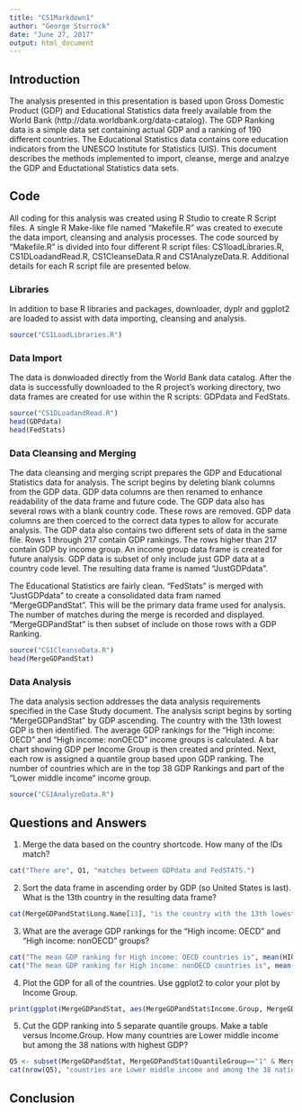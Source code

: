 ```yaml
---
title: "CS1Markdown1"
author: "George Sturrock"
date: "June 27, 2017"
output: html_document
---
```


## Introduction
The analysis presented in this presentation is based upon Gross Domestic Product (GDP) and Educational Statistics data freely available from the World Bank (http://data.worldbank.org/data-catalog).  The GDP Ranking data is a simple data set containing actual GDP and a ranking of 190 different countries.  The Educational Statistics data contains core education indicators from the UNESCO Institute for Statistics (UIS).  This document describes the methods implemented to import, cleanse, merge and analzye the GDP and Eductational Statistics data sets.

## Code
All coding for this analysis was created using R Studio to create R Script files.  A single R Make-like file named "Makefile.R" was created to execute the data import, cleansing and analysis processes.  The code sourced by "Makefile.R" is divided into four different R script files:  CS1loadLibraries.R, CS1DLoadandRead.R, CS1CleanseData.R and CS1AnalyzeData.R.  Additional details for each R script file are presented below.

### Libraries
In addition to base R libraries and packages, downloader, dyplr and ggplot2 are loaded to assist with data importing, cleansing and analysis.

```r
source("CS1LoadLibraries.R")
```

### Data Import
The data is donwloaded directly from the World Bank data catalog.  After the data is successfully downloaded to the R project's working directory, two data frames are created for use within the R scripts:  GDPdata and FedStats.

```r
source("CS1DLoadandRead.R")
head(GDPdata)
head(FedStats)
```

### Data Cleansing and Merging
The data cleansing and merging script prepares the GDP and Educational Statistics data for analysis.  The script begins by deleting blank columns from the GDP data.  GDP data columns are then renamed to enhance readability of the data frame and future code.  The GDP data also has several rows with a blank country code.  These rows are removed.  GDP data columns are then coerced to the correct data types to allow for accurate analysis.  The GDP data also contains two different sets of data in the same file.  Rows 1 through 217 contain GDP rankings.  The rows higher than 217 contain GDP by income group.  An income group data frame is created for future analysis.  GDP data is subset of only include just GDP data at a country code level.  The resulting data frame is named "JustGDPdata".  

The Educational Statistics are fairly clean.  "FedStats" is merged with "JustGDPdata" to create a consolidated data fram named "MergeGDPandStat".  This will be the primary data frame used for analysis.  The number of matches during the merge is recorded and displayed.  "MergeGDPandStat" is then subset of include on those rows with a GDP Ranking.  

```r
source("CS1CleanseData.R")
head(MergeGDPandStat)
```

### Data Analysis
The data analysis section addresses the data analysis requirements specified in the Case Study document.  The analysis script begins by sorting "MergeGDPandStat" by GDP ascending.  The country with the 13th lowest GDP is then identified.  The average GDP rankings for the "High income: OECD" and "High income: nonOECD" income groups is calculated.  A bar chart showing GDP per Income Group is then created and printed.  Next, each row is assigned a quantile group based upon GDP ranking.  The number of countries which are in the top 38 GDP Rankings and part of the "Lower middle income" income group.  

```r
source("CS1AnalyzeData.R")
```

## Questions and Answers
1.  Merge the data based on the country shortcode. How many of the IDs match? 
```r
cat("There are", Q1, "matches between GDPdata and FedSTATS.")
```

2.  Sort the data frame in ascending order by GDP (so United States is last). What is the 13th country in the resulting data frame?
```r
cat(MergeGDPandStat$Long.Name[13], "is the country with the 13th lowest GDP.  ")
```

3.  What are the average GDP rankings for the "High income: OECD" and "High income: nonOECD" groups?
```r
cat("The mean GDP ranking for High income: OECD countries is", mean(HIOECDGDP$Ranking), ".  ")
cat("The mean GDP ranking for High income: nonOECD countries is", mean(HINOECDGDP$Ranking, na.rm = TRUE), ".  ")
```

4.  Plot the GDP for all of the countries. Use ggplot2 to color your plot by Income Group.
```r
print(ggplot(MergeGDPandStat, aes(MergeGDPandStat$Income.Group, MergeGDPandStat$GDP_USD)) +geom_bar(stat = "identity", aes(fill = Income.Group)) +labs(x = "Income Group", y = "GDP"))
```

5.  Cut the GDP ranking into 5 separate quantile groups. Make a table versus Income.Group. How many countries are Lower middle income but among the 38 nations with highest GDP?
```r
Q5 <- subset(MergeGDPandStat, MergeGDPandStat$QuantileGroup=="1" & MergeGDPandStat$Income.Group=="Lower middle income")
cat(nrow(Q5), "countries are Lower middle income and among the 38 nations with highest GDP.  ")
```

## Conclusion
